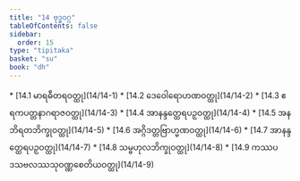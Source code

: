 ```yaml
---
title: "14 ဗုဒ္ဓဝဂ္ဂ"
tableOfContents: false
sidebar:
  order: 15
type: "tipitaka"
basket: "su"
book: "dh"
---
```



<DynamicBreadcrumb />



<TableOfContents book="dh" section="14">
* [14.1 မာရဓီတရဝတ္ထု](14/14-1)
* [14.2 ဒေဝေါရောဟဏဝတ္ထု](14/14-2)
* [14.3 ဧရကပတ္တနာဂရာဇဝတ္ထု](14/14-3)
* [14.4 အာနန္ဒတ္ထေရပဉှဝတ္ထု](14/14-4)
* [14.5 အနဘိရတဘိက္ခုဝတ္ထု](14/14-5)
* [14.6 အဂ္ဂိဒတ္တဗြာဟ္မဏဝတ္ထု](14/14-6)
* [14.7 အာနန္ဒတ္ထေရပဉှဝတ္ထု](14/14-7)
* [14.8 သမ္ဗဟုလဘိက္ခုဝတ္ထု](14/14-8)
* [14.9 ကဿပဒသဗလဿသုဝဏ္ဏစေတိယဝတ္ထု](14/14-9)
</TableOfContents>